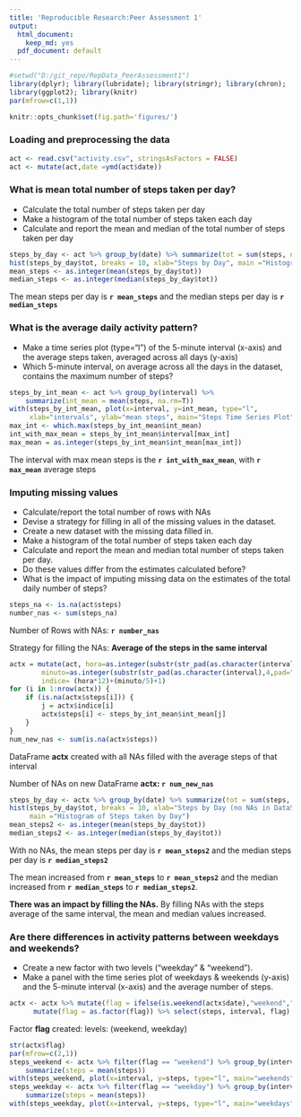 ```yaml
---
title: 'Reproducible Research:Peer Assessment 1'
output:
  html_document:
    keep_md: yes
  pdf_document: default
---
```

```R
#setwd("D:/git_repo/RepData_PeerAssessment1")
library(dplyr); library(lubridate); library(stringr); library(chron); 
library(ggplot2); library(knitr)
par(mfrow=c(1,1))
```
```r
knitr::opts_chunk$set(fig.path='figures/')
```
### Loading and preprocessing the data
```R
act <- read.csv("activity.csv", stringsAsFactors = FALSE)
act <- mutate(act,date =ymd(act$date)) 
```
### What is mean total number of steps taken per day?
* Calculate the total number of steps taken per day
* Make a histogram of the total number of steps taken each day
* Calculate and report the mean and median of the total number of steps taken per day
```R
steps_by_day <- act %>% group_by(date) %>% summarize(tot = sum(steps, na.rm=T))
hist(steps_by_day$tot, breaks = 10, xlab="Steps by Day", main ="Histogram of Steps taken by Day")
mean_steps <- as.integer(mean(steps_by_day$tot))
median_steps <- as.integer(median(steps_by_day$tot))
```
The mean steps per day is **`r mean_steps`** and the median steps per day is **`r median_steps`**

### What is the average daily activity pattern?
* Make a time series plot (type="l") of the 5-minute interval (x-axis) and the average  steps taken, averaged across all days (y-axis)
* Which 5-minute interval, on average across all the days in the dataset, contains the maximum number of steps?
```R
steps_by_int_mean <- act %>% group_by(interval) %>% 
    summarize(int_mean = mean(steps, na.rm=T))
with(steps_by_int_mean, plot(x=interval, y=int_mean, type="l", 
     xlab="intervals", ylab="mean steps", main="Steps Time Series Plot"))
max_int <- which.max(steps_by_int_mean$int_mean)
int_with_max_mean = steps_by_int_mean$interval[max_int]
max_mean = as.integer(steps_by_int_mean$int_mean[max_int])
```
The interval with max mean steps is the **`r int_with_max_mean`**, 
with **`r max_mean`** average steps

### Imputing missing values
* Calculate/report the total number of rows with NAs
* Devise a strategy for filling in all of the missing values in the dataset. 
* Create a new dataset with the missing data filled in.
* Make a histogram of the total number of steps taken each day
* Calculate and report the mean and median total number of steps taken per day. 
* Do these values differ from the estimates calculated before? 
* What is the impact of imputing missing data on the estimates of the total daily number of steps?
```R
steps_na <- is.na(act$steps)
number_nas <- sum(steps_na) 
```
Number of Rows with NAs: **`r number_nas`**

Strategy for filling the NAs: **Average of the steps in the same interval**
```R
actx = mutate(act, hora=as.integer(substr(str_pad(as.character(interval),4,pad="0"),1,2)),
        minuto=as.integer(substr(str_pad(as.character(interval),4,pad="0"),3,4)),
        indice= (hora*12)+(minuto/5)+1)
for (i in 1:nrow(actx)) {
    if (is.na(actx$steps[i])) {
        j = actx$indice[i]
        actx$steps[i] <- steps_by_int_mean$int_mean[j]
    }
}
num_new_nas <- sum(is.na(actx$steps))
```
DataFrame **actx** created with all NAs filled with the average steps of that interval

Number of NAs on new DataFrame **actx: `r num_new_nas`** 

```R
steps_by_day <- actx %>% group_by(date) %>% summarize(tot = sum(steps, na.rm=T))
hist(steps_by_day$tot, breaks = 10, xlab="Steps by Day (no NAs in DataSet)", 
     main ="Histogram of Steps taken by Day")
mean_steps2 <- as.integer(mean(steps_by_day$tot))
median_steps2 <- as.integer(median(steps_by_day$tot))
```
With no NAs, the mean steps per day is **`r mean_steps2`** and the
median steps per day is **`r median_steps2`**

The mean increased from **`r mean_steps`** to **`r mean_steps2`** and the median increased from **`r median_steps`** to **`r median_steps2`**.

**There was an impact by filling the NAs.** By filling NAs with the steps average of the  same interval, the mean and median values increased.

### Are there differences in activity patterns between weekdays and weekends?
* Create a new factor with two levels ("weekday" & "weekend").
* Make a panel with the time series plot of weekdays & weekends (y-axis) and the 5-minute interval (x-axis) and the average number of steps. 
```R
actx <- actx %>% mutate(flag = ifelse(is.weekend(actx$date),"weekend","weekday" )) %>%
      mutate(flag = as.factor(flag)) %>% select(steps, interval, flag) 
```
Factor **flag** created: levels: (weekend, weekday)
```R
str(actx$flag)
par(mfrow=c(2,1))
steps_weekend <- actx %>% filter(flag == "weekend") %>% group_by(interval) %>% 
    summarize(steps = mean(steps))
with(steps_weekend, plot(x=interval, y=steps, type="l", main="weekends"))
steps_weekday <- actx %>% filter(flag == "weekday") %>% group_by(interval) %>% 
    summarize(steps = mean(steps))
with(steps_weekday, plot(x=interval, y=steps, type="l", main="weekdays"))
```